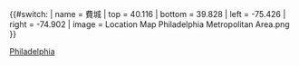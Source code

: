 {{#switch:{{{1}}}
| name   = 費城
| top    = 40.116
| bottom = 39.828
| left   = -75.426
| right  = -74.902
| image  = Location Map Philadelphia Metropolitan Area.png
}}<noinclude>{{Location map/Info}}
[[Category:美國地理位置圖模板|Philadelphia]]
{{DEFAULTSORT:Philadelphia}}
</noinclude>